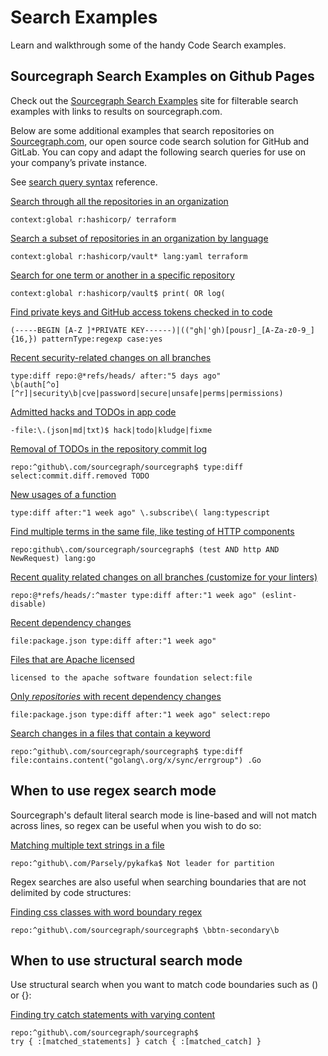 # Search Examples

<p className="subtitle">Learn and walkthrough some of the handy Code Search examples.</p>

## Sourcegraph Search Examples on Github Pages

Check out the [Sourcegraph Search Examples](https://sourcegraph.github.io/sourcegraph-search-examples/) site for filterable search examples with links to results on sourcegraph.com.

Below are some additional examples that search repositories on [Sourcegraph.com](https://sourcegraph.com/search), our open source code search solution for GitHub and GitLab. You can copy and adapt the following search queries for use on your company’s private instance.

<Callout type="info"> See [search query syntax](/code_search/queries) reference.</Callout>

[Search through all the repositories in an organization](https://sourcegraph.com/search?q=context:global+r:hashicorp/+terraform&patternType=standard&sm=1&groupBy=repo)

```sgquery
context:global r:hashicorp/ terraform
```

[Search a subset of repositories in an organization by language](https://sourcegraph.com/search?q=context:global+r:hashicorp/vault*+lang:yaml+terraform&patternType=standard&sm=1&groupBy=repo)

```sgquery
context:global r:hashicorp/vault* lang:yaml terraform
```

[Search for one term or another in a specific repository](https://sourcegraph.com/search?q=context:global+r:hashicorp/vault%24+print%28+OR+log%28&patternType=standard&sm=1&groupBy=repo)

```sgquery
context:global r:hashicorp/vault$ print( OR log(
```

[Find private keys and GitHub access tokens checked in to code](https://sourcegraph.com/search?q=context:global+%28-----BEGIN+%5BA-Z+%5D*PRIVATE+KEY------%29%7C%28%28%22gh%7C%27gh%29%5Bpousr%5D_%5BA-Za-z0-9_%5D%7B16%2C%7D%29&patternType=regexp&case=yes)

```sgquery
(-----BEGIN [A-Z ]*PRIVATE KEY------)|(("gh|'gh)[pousr]_[A-Za-z0-9_]{16,}) patternType:regexp case:yes
```

[Recent security-related changes on all branches](https://sourcegraph.com/search?q=type:diff+repo:github%5C.com/kubernetes/kubernetes%24+repo:%40*refs/heads/+after:"5+days+ago"+%5Cb%28auth%5B%5Eo%5D%5B%5Er%5D%7Csecurity%5Cb%7Ccve%7Cpassword%7Csecure%7Cunsafe%7Cperms%7Cpermissions%29&patternType=regexp)

```sgquery
type:diff repo:@*refs/heads/ after:"5 days ago"
\b(auth[^o][^r]|security\b|cve|password|secure|unsafe|perms|permissions)
```

[Admitted hacks and TODOs in app code](https://sourcegraph.com/search?q=-file:%5C.%28json%7Cmd%7Ctxt%29%24+hack%7Ctodo%7Ckludge%7Cfixme&patternType=regexp)

```sgquery
-file:\.(json|md|txt)$ hack|todo|kludge|fixme
```

[Removal of TODOs in the repository commit log](https://sourcegraph.com/search?q=repo:%5Egithub%5C.com/sourcegraph/sourcegraph%24+type:diff+TODO+select:commit.diff.removed+&patternType=literal)

```sgquery
repo:^github\.com/sourcegraph/sourcegraph$ type:diff select:commit.diff.removed TODO
```

[New usages of a function](https://sourcegraph.com/search?q=repo:github%5C.com/sourcegraph/+type:diff+after:%221+week+ago%22+%5C.subscribe%5C%28+lang:typescript&patternType=regexp)

```sgquery
type:diff after:"1 week ago" \.subscribe\( lang:typescript
```

[Find multiple terms in the same file, like testing of HTTP components](https://sourcegraph.com/search?q=repo:github%5C.com/sourcegraph/sourcegraph%24+%28test+AND+http+AND+NewRequest%29+lang:go&patternType=regexp)

```sgquery
repo:github\.com/sourcegraph/sourcegraph$ (test AND http AND NewRequest) lang:go
```

[Recent quality related changes on all branches (customize for your linters)](https://sourcegraph.com/search?q=repo:github%5C.com/sourcegraph/+repo:%40*refs/heads/:%5Emaster+type:diff+after:"1+week+ago"+%28eslint-disable%29&patternType=regexp)

```sgquery
repo:@*refs/heads/:^master type:diff after:"1 week ago" (eslint-disable)
```

[Recent dependency changes](https://sourcegraph.com/search?q=repo:github%5C.com/sourcegraph/+file:package.json+type:diff+after:%221+week+ago%22)

```sgquery
file:package.json type:diff after:"1 week ago"
```

[Files that are Apache licensed](https://sourcegraph.com/search?q=licensed+to+the+apache+software+foundation+select:file&patternType=literal)

```sgquery
licensed to the apache software foundation select:file
```

[Only _repositories_ with recent dependency changes](https://sourcegraph.com/search?q=repo:github%5C.com/sourcegraph/+file:package.json+type:diff+after:%221+week+ago%22+select:repo&patternType=regexp)

```sgquery
file:package.json type:diff after:"1 week ago" select:repo
```

[Search changes in a files that contain a keyword](https://sourcegraph.com/search?q=context:global+repo:%5Egithub%5C.com/sourcegraph/sourcegraph%24+type:diff+file:contains.content%28%22golang%5C.org/x/sync/errgroup%22%29+.Go&patternType=literal)

```sgquery
repo:^github\.com/sourcegraph/sourcegraph$ type:diff file:contains.content("golang\.org/x/sync/errgroup") .Go
```

## When to use regex search mode

Sourcegraph's default literal search mode is line-based and will not match across lines, so regex can be useful when you wish to do so:

[Matching multiple text strings in a file](https://sourcegraph.com/search?q=repo:%5Egithub%5C.com/Parsely/pykafka%24+Not+leader+for+partition&patternType=regexp)

```sgquery
repo:^github\.com/Parsely/pykafka$ Not leader for partition
```

Regex searches are also useful when searching boundaries that are not delimited by code structures:

[Finding css classes with word boundary regex](https://sourcegraph.com/search?q=repo:%5Egithub%5C.com/sourcegraph/sourcegraph%24+%5Cbbtn-secondary%5Cb&patternType=regexp)

```sgquery
repo:^github\.com/sourcegraph/sourcegraph$ \bbtn-secondary\b
```

## When to use structural search mode

Use structural search when you want to match code boundaries such as () or {}:

[Finding try catch statements with varying content](https://sourcegraph.com/search?q=repo:%5Egithub%5C.com/sourcegraph/sourcegraph%24+try+%7B+:%5Bmatched_statements%5D+%7D+catch+%7B+:%5Bmatched_catch%5D+%7D&patternType=structural)

```sgquery
repo:^github\.com/sourcegraph/sourcegraph$
try { :[matched_statements] } catch { :[matched_catch] }
```
